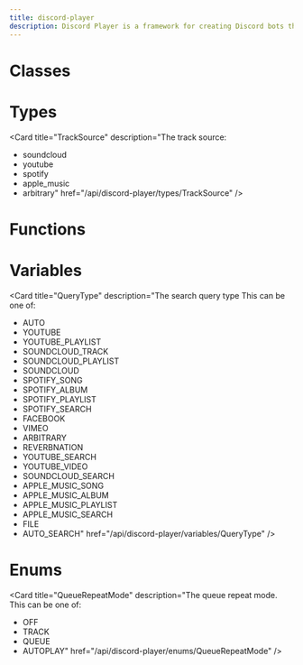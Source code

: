 ```yaml
---
title: discord-player
description: Discord Player is a framework for creating Discord bots that interact with the Discord Voice API.
---
```


# Classes

<Cards><Card title="AFilterGraph" description="Docs for class AFilterGraph" href="/api/discord-player/classes/AFilterGraph" />

<Card title="AsyncQueue" description="Docs for class AsyncQueue" href="/api/discord-player/classes/AsyncQueue" />

<Card
  title="AsyncQueueEntry"
  description="Docs for class AsyncQueueEntry"
  href="/api/discord-player/classes/AsyncQueueEntry"
/>

<Card title="AudioFilters" description="Docs for class AudioFilters" href="/api/discord-player/classes/AudioFilters" />

<Card
  title="AudioPlayer"
  description="Used to play audio resources (i.e. tracks, streams) to voice connections."
  href="/api/discord-player/classes/AudioPlayer"
/>

<Card
  title="BaseExtractor"
  description="Docs for class BaseExtractor"
  href="/api/discord-player/classes/BaseExtractor"
/>

<Card title="Context" description="Docs for class Context" href="/api/discord-player/classes/Context" />

<Card
  title="DiscordPlayerQueryResultCache"
  description="Docs for class DiscordPlayerQueryResultCache"
  href="/api/discord-player/classes/DiscordPlayerQueryResultCache"
/>

<Card
  title="ExtractorExecutionContext"
  description="Docs for class ExtractorExecutionContext"
  href="/api/discord-player/classes/ExtractorExecutionContext"
/>

<Card title="FFmpeg" description="Docs for class FFmpeg" href="/api/discord-player/classes/FFmpeg" />

<Card
  title="FFmpegFilterer"
  description="Docs for class FFmpegFilterer"
  href="/api/discord-player/classes/FFmpegFilterer"
/>

<Card title="FiltersChain" description="Docs for class FiltersChain" href="/api/discord-player/classes/FiltersChain" />

<Card
  title="GuildNodeManager"
  description="Docs for class GuildNodeManager"
  href="/api/discord-player/classes/GuildNodeManager"
/>

<Card title="GuildQueue" description="Docs for class GuildQueue" href="/api/discord-player/classes/GuildQueue" />

<Card
  title="GuildQueueAudioFilters"
  description="Docs for class GuildQueueAudioFilters"
  href="/api/discord-player/classes/GuildQueueAudioFilters"
/>

<Card
  title="GuildQueueHistory"
  description="Docs for class GuildQueueHistory"
  href="/api/discord-player/classes/GuildQueueHistory"
/>

<Card
  title="GuildQueuePlayerNode"
  description="Docs for class GuildQueuePlayerNode"
  href="/api/discord-player/classes/GuildQueuePlayerNode"
/>

<Card
  title="GuildQueueStatistics"
  description="Docs for class GuildQueueStatistics"
  href="/api/discord-player/classes/GuildQueueStatistics"
/>

<Card title="LrcLib" description="Docs for class LrcLib" href="/api/discord-player/classes/LrcLib" />

<Card title="Player" description="Docs for class Player" href="/api/discord-player/classes/Player" />

<Card
  title="PlayerEventsEmitter"
  description="Docs for class PlayerEventsEmitter"
  href="/api/discord-player/classes/PlayerEventsEmitter"
/>

<Card title="Playlist" description="Docs for class Playlist" href="/api/discord-player/classes/Playlist" />

<Card title="QueryCache" description="Docs for class QueryCache" href="/api/discord-player/classes/QueryCache" />

<Card
  title="QueryResolver"
  description="Docs for class QueryResolver"
  href="/api/discord-player/classes/QueryResolver"
/>

<Card title="SearchResult" description="Docs for class SearchResult" href="/api/discord-player/classes/SearchResult" />

<Card
  title="SequentialBucket"
  description="Docs for class SequentialBucket"
  href="/api/discord-player/classes/SequentialBucket"
/>

<Card
  title="StreamDispatcher"
  description="Docs for class StreamDispatcher"
  href="/api/discord-player/classes/StreamDispatcher"
/>

<Card title="Track" description="Docs for class Track" href="/api/discord-player/classes/Track" />

<Card title="TypeUtil" description="Docs for class TypeUtil" href="/api/discord-player/classes/TypeUtil" />

<Card title="Util" description="Docs for class Util" href="/api/discord-player/classes/Util" />

<Card title="VoiceUtils" description="Docs for class VoiceUtils" href="/api/discord-player/classes/VoiceUtils" />

<Card title="VolumeTransformer" description="Docs for class VolumeTransformer" href="/api/discord-player/classes/VolumeTransformer" /></Cards>

# Types

<Cards><Card title="AsyncQueueAcquisitionOptions" description="Docs for type AsyncQueueAcquisitionOptions" href="/api/discord-player/types/AsyncQueueAcquisitionOptions" />

<Card
  title="CreateAudioPlayerOptions"
  description="Options that can be passed when creating an audio player, used to specify its behavior."
  href="/api/discord-player/types/CreateAudioPlayerOptions"
/>

<Card
  title="CreateStreamOps"
  description="Docs for type CreateStreamOps"
  href="/api/discord-player/types/CreateStreamOps"
/>

<Card
  title="DependenciesReport"
  description="Docs for type DependenciesReport"
  href="/api/discord-player/types/DependenciesReport"
/>

<Card
  title="ExtractorExecutionEvents"
  description="Docs for type ExtractorExecutionEvents"
  href="/api/discord-player/types/ExtractorExecutionEvents"
/>

<Card
  title="ExtractorExecutionResult"
  description="Docs for type ExtractorExecutionResult"
  href="/api/discord-player/types/ExtractorExecutionResult"
/>

<Card title="ExtractorInfo" description="Docs for type ExtractorInfo" href="/api/discord-player/types/ExtractorInfo" />

<Card
  title="ExtractorSearchContext"
  description="Docs for type ExtractorSearchContext"
  href="/api/discord-player/types/ExtractorSearchContext"
/>

<Card
  title="ExtractorSession"
  description="Docs for type ExtractorSession"
  href="/api/discord-player/types/ExtractorSession"
/>

<Card title="FFmpegOptions" description="Docs for type FFmpegOptions" href="/api/discord-player/types/FFmpegOptions" />

<Card title="FFmpegSource" description="Docs for type FFmpegSource" href="/api/discord-player/types/FFmpegSource" />

<Card
  title="FFmpegStreamOptions"
  description="Docs for type FFmpegStreamOptions"
  href="/api/discord-player/types/FFmpegStreamOptions"
/>

<Card title="FilterGraph" description="Docs for type FilterGraph" href="/api/discord-player/types/FilterGraph" />

<Card
  title="GuildNodeCreateOptions"
  description="Docs for type GuildNodeCreateOptions"
  href="/api/discord-player/types/GuildNodeCreateOptions"
/>

<Card title="GuildNodeInit" description="Docs for type GuildNodeInit" href="/api/discord-player/types/GuildNodeInit" />

<Card
  title="GuildQueueAFiltersCache"
  description="Docs for type GuildQueueAFiltersCache"
  href="/api/discord-player/types/GuildQueueAFiltersCache"
/>

<Card
  title="GuildQueueEvents"
  description="Docs for type GuildQueueEvents"
  href="/api/discord-player/types/GuildQueueEvents"
/>

<Card
  title="GuildQueueStatisticsMetadata"
  description="Docs for type GuildQueueStatisticsMetadata"
  href="/api/discord-player/types/GuildQueueStatisticsMetadata"
/>

<Card
  title="GuildQueueTimeline"
  description="Docs for type GuildQueueTimeline"
  href="/api/discord-player/types/GuildQueueTimeline"
/>

<Card title="JoinConfig" description="Docs for type JoinConfig" href="/api/discord-player/types/JoinConfig" />

<Card
  title="JoinVoiceChannelOptions"
  description="The options that can be given when joining a voice channel."
  href="/api/discord-player/types/JoinVoiceChannelOptions"
/>

<Card title="LrcGetParams" description="Docs for type LrcGetParams" href="/api/discord-player/types/LrcGetParams" />

<Card
  title="LrcSearchParams"
  description="Docs for type LrcSearchParams"
  href="/api/discord-player/types/LrcSearchParams"
/>

<Card
  title="LrcSearchResult"
  description="Docs for type LrcSearchResult"
  href="/api/discord-player/types/LrcSearchResult"
/>

<Card title="PackageJSON" description="Docs for type PackageJSON" href="/api/discord-player/types/PackageJSON" />

<Card title="PlayOptions" description="Docs for type PlayOptions" href="/api/discord-player/types/PlayOptions" />

<Card title="PlayerEvents" description="Docs for type PlayerEvents" href="/api/discord-player/types/PlayerEvents" />

<Card
  title="PlayerInitOptions"
  description="Docs for type PlayerInitOptions"
  href="/api/discord-player/types/PlayerInitOptions"
/>

<Card
  title="PlayerNodeInitializationResult"
  description="Docs for type PlayerNodeInitializationResult"
  href="/api/discord-player/types/PlayerNodeInitializationResult"
/>

<Card
  title="PlayerNodeInitializerOptions"
  description="Docs for type PlayerNodeInitializerOptions"
  href="/api/discord-player/types/PlayerNodeInitializerOptions"
/>

<Card
  title="PlayerProgressbarOptions"
  description="Docs for type PlayerProgressbarOptions"
  href="/api/discord-player/types/PlayerProgressbarOptions"
/>

<Card
  title="PlayerSearchResult"
  description="Docs for type PlayerSearchResult"
  href="/api/discord-player/types/PlayerSearchResult"
/>

<Card
  title="PlayerTimestamp"
  description="Docs for type PlayerTimestamp"
  href="/api/discord-player/types/PlayerTimestamp"
/>

<Card
  title="PlaylistInitData"
  description="Docs for type PlaylistInitData"
  href="/api/discord-player/types/PlaylistInitData"
/>

<Card title="PlaylistJSON" description="Docs for type PlaylistJSON" href="/api/discord-player/types/PlaylistJSON" />

<Card
  title="PostProcessedResult"
  description="Docs for type PostProcessedResult"
  href="/api/discord-player/types/PostProcessedResult"
/>

<Card
  title="QueryCacheOptions"
  description="Docs for type QueryCacheOptions"
  href="/api/discord-player/types/QueryCacheOptions"
/>

<Card
  title="QueryCacheProvider"
  description="Docs for type QueryCacheProvider"
  href="/api/discord-player/types/QueryCacheProvider"
/>

<Card
  title="QueryCacheResolverContext"
  description="Docs for type QueryCacheResolverContext"
  href="/api/discord-player/types/QueryCacheResolverContext"
/>

<Card title="QueueFilters" description="Represents FFmpeg filters" href="/api/discord-player/types/QueueFilters" />

<Card title="RawTrackData" description="Docs for type RawTrackData" href="/api/discord-player/types/RawTrackData" />

<Card
  title="ResolvedFFmpegSource"
  description="Docs for type ResolvedFFmpegSource"
  href="/api/discord-player/types/ResolvedFFmpegSource"
/>

<Card title="ResolvedQuery" description="Docs for type ResolvedQuery" href="/api/discord-player/types/ResolvedQuery" />

<Card
  title="ResourcePlayOptions"
  description="Docs for type ResourcePlayOptions"
  href="/api/discord-player/types/ResourcePlayOptions"
/>

<Card title="Runtime" description="Docs for type Runtime" href="/api/discord-player/types/Runtime" />

<Card title="SearchOptions" description="Docs for type SearchOptions" href="/api/discord-player/types/SearchOptions" />

<Card
  title="SearchResultData"
  description="Docs for type SearchResultData"
  href="/api/discord-player/types/SearchResultData"
/>

<Card title="SkipOptions" description="Docs for type SkipOptions" href="/api/discord-player/types/SkipOptions" />

<Card title="StreamConfig" description="Docs for type StreamConfig" href="/api/discord-player/types/StreamConfig" />

<Card title="TimeData" description="Docs for type TimeData" href="/api/discord-player/types/TimeData" />

<Card
  title="TimelineDispatcherOptions"
  description="Docs for type TimelineDispatcherOptions"
  href="/api/discord-player/types/TimelineDispatcherOptions"
/>

<Card title="TrackJSON" description="Docs for type TrackJSON" href="/api/discord-player/types/TrackJSON" />

<Card
  title="VoiceConnectConfig"
  description="Docs for type VoiceConnectConfig"
  href="/api/discord-player/types/VoiceConnectConfig"
/>

<Card title="VoiceEvents" description="Docs for type VoiceEvents" href="/api/discord-player/types/VoiceEvents" />

<Card title="ArgPrimitive" description="Docs for type ArgPrimitive" href="/api/discord-player/types/ArgPrimitive" />

<Card
  title="AsyncQueueExceptionHandler"
  description="Docs for type AsyncQueueExceptionHandler"
  href="/api/discord-player/types/AsyncQueueExceptionHandler"
/>

<Card title="BiquadFilters" description="Docs for type BiquadFilters" href="/api/discord-player/types/BiquadFilters" />

<Card
  title="ContextReceiver"
  description="The receiver function that will be called when the context is provided"
  href="/api/discord-player/types/ContextReceiver"
/>

<Card title="Encodable" description="Docs for type Encodable" href="/api/discord-player/types/Encodable" />

<Card
  title="ExtractorExecutionFN"
  description="Docs for type ExtractorExecutionFN"
  href="/api/discord-player/types/ExtractorExecutionFN"
/>

<Card
  title="ExtractorResolvable"
  description="Docs for type ExtractorResolvable"
  href="/api/discord-player/types/ExtractorResolvable"
/>

<Card
  title="ExtractorStreamable"
  description="Docs for type ExtractorStreamable"
  href="/api/discord-player/types/ExtractorStreamable"
/>

<Card
  title="FFmpegCallback"
  description="Docs for type FFmpegCallback"
  href="/api/discord-player/types/FFmpegCallback"
/>

<Card title="FFmpegLib" description="Docs for type FFmpegLib" href="/api/discord-player/types/FFmpegLib" />

<Card title="FFmpegReport" description="Docs for type FFmpegReport" href="/api/discord-player/types/FFmpegReport" />

<Card title="FiltersName" description="Docs for type FiltersName" href="/api/discord-player/types/FiltersName" />

<Card
  title="GuildQueueEvent"
  description="Docs for type GuildQueueEvent"
  href="/api/discord-player/types/GuildQueueEvent"
/>

<Card title="LrcGetResult" description="Docs for type LrcGetResult" href="/api/discord-player/types/LrcGetResult" />

<Card title="MaybeNull" description="Docs for type MaybeNull" href="/api/discord-player/types/MaybeNull" />

<Card
  title="MetadataDispatch"
  description="Docs for type MetadataDispatch"
  href="/api/discord-player/types/MetadataDispatch"
/>

<Card title="NextFunction" description="Docs for type NextFunction" href="/api/discord-player/types/NextFunction" />

<Card
  title="NodeResolvable"
  description="Docs for type NodeResolvable"
  href="/api/discord-player/types/NodeResolvable"
/>

<Card
  title="OnAfterCreateStreamHandler"
  description="Docs for type OnAfterCreateStreamHandler"
  href="/api/discord-player/types/OnAfterCreateStreamHandler"
/>

<Card
  title="OnBeforeCreateStreamHandler"
  description="Docs for type OnBeforeCreateStreamHandler"
  href="/api/discord-player/types/OnBeforeCreateStreamHandler"
/>

<Card title="PCMFilters" description="Docs for type PCMFilters" href="/api/discord-player/types/PCMFilters" />

<Card title="PlayerEvent" description="Docs for type PlayerEvent" href="/api/discord-player/types/PlayerEvent" />

<Card
  title="PlayerTriggeredReason"
  description="Docs for type PlayerTriggeredReason"
  href="/api/discord-player/types/PlayerTriggeredReason"
/>

<Card
  title="QueryExtractorSearch"
  description="Docs for type QueryExtractorSearch"
  href="/api/discord-player/types/QueryExtractorSearch"
/>

<Card title="RequestEntity" description="Docs for type RequestEntity" href="/api/discord-player/types/RequestEntity" />

<Card title="RuntimeType" description="Docs for type RuntimeType" href="/api/discord-player/types/RuntimeType" />

<Card
  title="SearchQueryType"
  description="Docs for type SearchQueryType"
  href="/api/discord-player/types/SearchQueryType"
/>

<Card
  title="SerializedPlaylist"
  description="Docs for type SerializedPlaylist"
  href="/api/discord-player/types/SerializedPlaylist"
/>

<Card
  title="SerializedTrack"
  description="Docs for type SerializedTrack"
  href="/api/discord-player/types/SerializedTrack"
/>

<Card title="SetterFN" description="Docs for type SetterFN" href="/api/discord-player/types/SetterFN" />

<Card title="TrackLike" description="Docs for type TrackLike" href="/api/discord-player/types/TrackLike" />

<Card
  title="TrackResolvable"
  description="Docs for type TrackResolvable"
  href="/api/discord-player/types/TrackResolvable"
/>

<Card
  title="TrackSource"
  description="The track source:
- soundcloud
- youtube
- spotify
- apple_music
- arbitrary"
  href="/api/discord-player/types/TrackSource"
/>

<Card
  title="VoiceStateHandler"
  description="Docs for type VoiceStateHandler"
  href="/api/discord-player/types/VoiceStateHandler"
/>

<Card title="WithMetadata" description="Docs for type WithMetadata" href="/api/discord-player/types/WithMetadata" /></Cards>

# Functions

<Cards><Card title="FFMPEG_ARGS_PIPED" description="Docs for function FFMPEG_ARGS_PIPED" href="/api/discord-player/functions/FFMPEG_ARGS_PIPED" />

<Card
  title="FFMPEG_ARGS_STRING"
  description="Docs for function FFMPEG_ARGS_STRING"
  href="/api/discord-player/functions/FFMPEG_ARGS_STRING"
/>

<Card
  title="VALIDATE_QUEUE_CAP"
  description="Docs for function VALIDATE_QUEUE_CAP"
  href="/api/discord-player/functions/VALIDATE_QUEUE_CAP"
/>

<Card
  title="createAudioPlayer"
  description="Creates a new AudioPlayer to be used."
  href="/api/discord-player/functions/createAudioPlayer"
/>

<Card
  title="createContext"
  description="Create a new context. The default value is optional."
  href="/api/discord-player/functions/createContext"
/>

<Card
  title="createErisCompat"
  description="Allows Eris clients to be used with discord-player. When this method is called, discord-player creates a proxy object that intercepts certain methods and properties to make it compatible with discord-player."
  href="/api/discord-player/functions/createErisCompat"
/>

<Card
  title="createFFmpegArgs"
  description="Create FFmpeg arguments from an object."
  href="/api/discord-player/functions/createFFmpegArgs"
/>

<Card
  title="createFFmpegStream"
  description="Creates FFmpeg stream"
  href="/api/discord-player/functions/createFFmpegStream"
/>

<Card title="decode" description="Docs for function decode" href="/api/discord-player/functions/decode" />

<Card
  title="deserialize"
  description="Docs for function deserialize"
  href="/api/discord-player/functions/deserialize"
/>

<Card title="encode" description="Docs for function encode" href="/api/discord-player/functions/encode" />

<Card
  title="getVoiceConnection"
  description="Finds a voice connection with the given guild id and group. Defaults to the 'default' group."
  href="/api/discord-player/functions/getVoiceConnection"
/>

<Card
  title="getVoiceConnections"
  description="Retrieves all the voice connections under the 'default' group."
  href="/api/discord-player/functions/getVoiceConnections"
/>

<Card
  title="isErisProxy"
  description="Docs for function isErisProxy"
  href="/api/discord-player/functions/isErisProxy"
/>

<Card
  title="joinVoiceChannel"
  description="Creates a VoiceConnection to a Discord voice channel."
  href="/api/discord-player/functions/joinVoiceChannel"
/>

<Card
  title="onAfterCreateStream"
  description="Global onAfterCreateStream handler"
  href="/api/discord-player/functions/onAfterCreateStream"
/>

<Card
  title="onBeforeCreateStream"
  description="Global onBeforeCreateStream handler"
  href="/api/discord-player/functions/onBeforeCreateStream"
/>

<Card title="serialize" description="Docs for function serialize" href="/api/discord-player/functions/serialize" />

<Card
  title="tryIntoThumbnailString"
  description="Docs for function tryIntoThumbnailString"
  href="/api/discord-player/functions/tryIntoThumbnailString"
/>

<Card
  title="useContext"
  description="Get the current value of the context. If the context is lost and no default value is provided, undefined will be returned."
  href="/api/discord-player/functions/useContext"
/>

<Card title="useHistory" description="Fetch guild queue history" href="/api/discord-player/functions/useHistory" />

<Card
  title="useMainPlayer"
  description="Fetch main player instance"
  href="/api/discord-player/functions/useMainPlayer"
/>

<Card
  title="useMetadata"
  description="Fetch or manipulate guild queue metadata"
  href="/api/discord-player/functions/useMetadata"
/>

<Card title="usePlayer" description="Fetch guild queue player node" href="/api/discord-player/functions/usePlayer" />

<Card title="useQueue" description="Fetch guild queue." href="/api/discord-player/functions/useQueue" />

<Card
  title="useTimeline"
  description="Fetch or manipulate current track"
  href="/api/discord-player/functions/useTimeline"
/>

<Card title="useVolume" description="Fetch or manipulate player volume" href="/api/discord-player/functions/useVolume" /></Cards>

# Variables

<Cards><Card title="AF_NIGHTCORE_RATE" description="Docs for variable AF_NIGHTCORE_RATE" href="/api/discord-player/variables/AF_NIGHTCORE_RATE" />

<Card
  title="AF_VAPORWAVE_RATE"
  description="Docs for variable AF_VAPORWAVE_RATE"
  href="/api/discord-player/variables/AF_VAPORWAVE_RATE"
/>

<Card
  title="BASS_EQ_BANDS"
  description="Docs for variable BASS_EQ_BANDS"
  href="/api/discord-player/variables/BASS_EQ_BANDS"
/>

<Card
  title="BiquadFilterType"
  description="Docs for variable BiquadFilterType"
  href="/api/discord-player/variables/BiquadFilterType"
/>

<Card
  title="DependencyReportGenerator"
  description="A utility to generate a report of the dependencies used by the discord-player module."
  href="/api/discord-player/variables/DependencyReportGenerator"
/>

<Card
  title="EqualizerConfigurationPreset"
  description="Docs for variable EqualizerConfigurationPreset"
  href="/api/discord-player/variables/EqualizerConfigurationPreset"
/>

<Card
  title="FFMPEG_SRATE_REGEX"
  description="Docs for variable FFMPEG_SRATE_REGEX"
  href="/api/discord-player/variables/FFMPEG_SRATE_REGEX"
/>

<Card
  title="GuildQueueEvent"
  description="Docs for variable GuildQueueEvent"
  href="/api/discord-player/variables/GuildQueueEvent"
/>

<Card
  title="PCMAudioFilters"
  description="Docs for variable PCMAudioFilters"
  href="/api/discord-player/variables/PCMAudioFilters"
/>

<Card
  title="PlayerEvent"
  description="Docs for variable PlayerEvent"
  href="/api/discord-player/variables/PlayerEvent"
/>

<Card
  title="Q_BUTTERWORTH"
  description="Docs for variable Q_BUTTERWORTH"
  href="/api/discord-player/variables/Q_BUTTERWORTH"
/>

<Card
  title="QueryType"
  description="The search query type
This can be one of:
- AUTO
- YOUTUBE
- YOUTUBE_PLAYLIST
- SOUNDCLOUD_TRACK
- SOUNDCLOUD_PLAYLIST
- SOUNDCLOUD
- SPOTIFY_SONG
- SPOTIFY_ALBUM
- SPOTIFY_PLAYLIST
- SPOTIFY_SEARCH
- FACEBOOK
- VIMEO
- ARBITRARY
- REVERBNATION
- YOUTUBE_SEARCH
- YOUTUBE_VIDEO
- SOUNDCLOUD_SEARCH
- APPLE_MUSIC_SONG
- APPLE_MUSIC_ALBUM
- APPLE_MUSIC_PLAYLIST
- APPLE_MUSIC_SEARCH
- FILE
- AUTO_SEARCH"
  href="/api/discord-player/variables/QueryType"
/>

<Card title="version" description="Docs for variable version" href="/api/discord-player/variables/version" /></Cards>

# Enums

<Cards><Card title="QueueRepeatMode" description="The queue repeat mode. This can be one of:
- OFF
- TRACK
- QUEUE
- AUTOPLAY" href="/api/discord-player/enums/QueueRepeatMode" />

<Card
  title="SerializedType"
  description="Docs for enum SerializedType"
  href="/api/discord-player/enums/SerializedType"
/>

<Card title="TrackSkipReason" description="Docs for enum TrackSkipReason" href="/api/discord-player/enums/TrackSkipReason" /></Cards>
